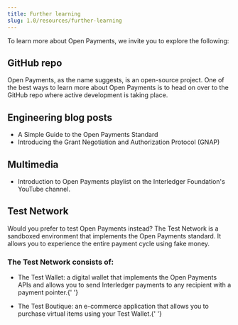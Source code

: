 ```yaml
---
title: Further learning
slug: 1.0/resources/further-learning
---
```



To learn more about Open Payments, we invite you to explore the following:

## GitHub repo

Open Payments, as the name suggests, is an open-source project. One of the best ways to learn more about Open Payments is to head on over to the <LinkOut href="https://github.com/interledger/open-payments/">GitHub repo</LinkOut> where active development is taking place.

## Engineering blog posts

- A <LinkOut href="https://interledger.org/developers/blog/simple-open-payments-guide/">Simple Guide to the Open Payments Standard</LinkOut>
- Introducing the <LinkOut href="https://interledger.org/developers/blog/open-payments-cinderella-story/">Grant Negotiation and Authorization Protocol (GNAP)</LinkOut>

## Multimedia

- Introduction to <LinkOut href="https://www.youtube.com/playlist?list=PLDHju0onYcAJakrsF-I7LK_0phEqurn46"> Open Payments playlist</LinkOut> on the Interledger Foundation's YouTube channel.

## Test Network

Would you prefer to test Open Payments instead? The Test Network is a sandboxed environment that implements the Open Payments standard. It allows you to experience the entire payment cycle using fake money.

### The Test Network consists of:

- The <LinkOut href="https://wallet.interledger-test.dev/">Test Wallet</LinkOut>: a digital wallet that implements the Open Payments APIs and allows you to send Interledger payments to any recipient with a payment pointer.{' '}

- The <LinkOut href="https://boutique.interledger-test.dev/products">Test Boutique</LinkOut>: an e-commerce application that allows you to purchase virtual items using your Test Wallet.{' '}
